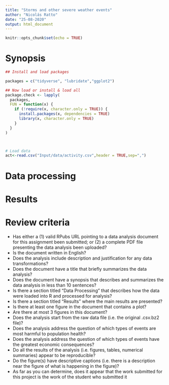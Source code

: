 ```yaml
---
title: "Storms and other severe weather events"
author: "Nicolás Ratto"
date: "25-08-2020"
output: html_document
---
```


```r
knitr::opts_chunk$set(echo = TRUE)
```

# Synopsis


```r

## Install and load packages

packages = c("tidyverse", "lubridate","ggplot2")

## Now load or install & load all
package.check <- lapply(
  packages,
  FUN = function(x) {
    if (!require(x, character.only = TRUE)) {
      install.packages(x, dependencies = TRUE)
      library(x, character.only = TRUE)
    }
  }
)



# Load data
act<-read.csv("Input/data/activity.csv",header = TRUE,sep=",")


```


# Data processing


# Results

# Review criteria

* Has either a (1) valid RPubs URL pointing to a data analysis document for this assignment been submitted; or (2) a complete PDF file presenting the data analysis been uploaded?
* Is the document written in English?
* Does the analysis include description and justification for any data transformations?
* Does the document have a title that briefly summarizes the data analysis?
* Does the document have a synopsis that describes and summarizes the data analysis in less than 10 sentences?
* Is there a section titled "Data Processing" that describes how the data were loaded into R and processed for analysis?
* Is there a section titled "Results" where the main results are presented?
* Is there at least one figure in the document that contains a plot?
* Are there at most 3 figures in this document?
* Does the analysis start from the raw data file (i.e. the original .csv.bz2 file)?
* Does the analysis address the question of which types of events are most harmful to population health?
* Does the analysis address the question of which types of events have the greatest economic consequences?
* Do all the results of the analysis (i.e. figures, tables, numerical summaries) appear to be reproducible?
* Do the figure(s) have descriptive captions (i.e. there is a description near the figure of what is happening in the figure)?
* As far as you can determine, does it appear that the work submitted for this project is the work of the student who submitted it



